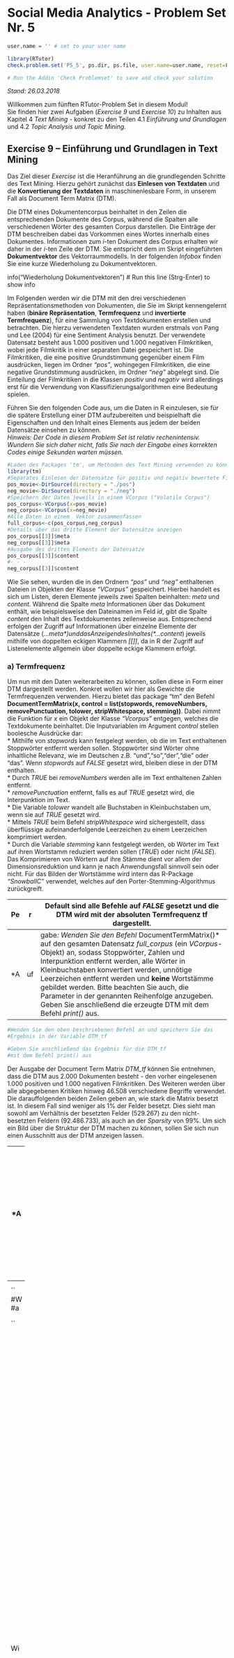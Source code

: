 # Social Media Analytics - Problem Set Nr. 5


```r

user.name = '' # set to your user name

library(RTutor)
check.problem.set('PS_5', ps.dir, ps.file, user.name=user.name, reset=FALSE)

# Run the Addin 'Check Problemset' to save and check your solution
```


*Stand:    26.03.2018*

Willkommen zum fünften RTutor-Problem Set in diesem Modul!  
Sie finden hier zwei Aufgaben (*Exercise 9* und *Exercise 10*) zu Inhalten aus Kapitel 4 *Text Mining* - konkret zu den Teilen 4.1 *Einführung und Grundlagen* und 4.2 *Topic Analysis und Topic Mining*.


## Exercise 9 -- Einführung und Grundlagen in Text Mining
Das Ziel dieser *Exercise* ist die Heranführung an die grundlegenden Schritte des Text Mining. Hierzu gehört zunächst das **Einlesen von Textdaten** und die **Konvertierung der Textdaten** in maschinenlesbare Form, in unserem Fall als Document Term Matrix (DTM).  

Die DTM eines Dokumentencorpus beinhaltet in den Zeilen die entsprechenden Dokumente des Corpus, während die Spalten alle verschiedenen Wörter des gesamten Corpus darstellen. Die Einträge der DTM beschreiben dabei das Vorkommen eines Wortes innerhalb eines Dokumentes. Informationen zum *i*-ten Dokument des Corpus erhalten wir daher in der *i*-ten Zeile der DTM. Sie entspricht dem im Skript eingeführten **Dokumentvektor** des Vektorraummodells. In der folgenden *Infobox* finden Sie eine kurze Wiederholung zu Dokumentvektoren. 

info("Wiederholung Dokumentvektoren") # Run this line (Strg-Enter) to show info

Im Folgenden werden wir die DTM mit den drei verschiedenen Repräsentationsmethoden von Dokumenten, die Sie im Skript kennengelernt haben (**binäre Repräsentation**, **Termfrequenz** und **invertierte Termfrequenz**), für eine Sammlung von Textdokumenten erstellen und betrachten. Die hierzu verwendeten Textdaten wurden erstmals von Pang und Lee (2004) für eine Sentiment Analysis benutzt. Der verwendete Datensatz besteht aus 1.000 positiven und 1.000 negativen Filmkritiken, wobei jede Filmkritik in einer separaten Datei gespeichert ist. Die Filmkritiken, die eine positive Grundstimmung gegenüber einem Film ausdrücken, liegen im Ordner *"pos"*, wohingegen Filmkritiken, die eine negative Grundstimmung ausdrücken, im Ordner *"neg"* abgelegt sind. Die Einteilung der Filmkritiken in die Klassen *positiv* und *negativ* wird allerdings erst für die Verwendung von Klassifizierungsalgorithmen eine Bedeutung spielen.

Führen Sie den folgenden Code aus, um die Daten in R einzulesen, sie für die spätere Erstellung einer DTM aufzubereiten und beispielhaft die Eigenschaften und den Inhalt eines Elements aus jedem der beiden Datensätze einsehen zu können.  
*Hinweis: Der Code in diesem Problem Set ist relativ rechenintensiv. Wundern Sie sich daher nicht, falls Sie nach der Eingabe eines korrekten Codes einige Sekunden warten müssen.*

```r
#Laden des Packages 'tm', um Methoden des Text Mining verwenden zu können
library(tm)
#Separates Einlesen der Datensätze für positiv und negativ bewertete Filme
pos_movie<-DirSource(directory = "./pos")
neg_movie<-DirSource(directory = "./neg")
#Speichern der Daten jeweils in einem VCorpus ("Volatile Corpus")
pos_corpus<-VCorpus(x=pos_movie)
neg_corpus<-VCorpus(x=neg_movie)
#Alle Daten in einem  Vektor zusammenfassen
full_corpus<-c(pos_corpus,neg_corpus)
#Details über das dritte Element der Datensätze anzeigen
pos_corpus[[3]]$meta
neg_corpus[[3]]$meta
#Ausgabe des dritten Elements der Datensätze
pos_corpus[[3]]$content
#- - -
neg_corpus[[3]]$content
```
Wie Sie sehen, wurden die in den Ordnern *"pos"* und *"neg"* enthaltenen Dateien in Objekten der Klasse *"VCorpus"* gespeichert. Hierbei handelt es sich um Listen, deren Elemente jeweils zwei Spalten beinhalten: *meta* und *content*. Während die Spalte *meta* Informationen über das Dokument enthält, wie beispielsweise den Dateinamen im Feld *id*, gibt die Spalte *content* den Inhalt des Textdokumentes zeilenweise aus. Entsprechend  erfolgen der Zugriff auf Informationen über einzelne Elemente der Datensätze (*...$meta*) und das Anzeigen des Inhaltes (*...$content*) jeweils mithilfe von doppelten eckigen Klammern *[[]]*, da in R der Zugriff auf Listenelemente allgemein über doppelte eckige Klammern erfolgt.

### a) Termfrequenz
Um nun mit den Daten weiterarbeiten zu können, sollen diese in Form einer DTM dargestellt werden. Konkret wollen wir hier als Gewichte die Termfrequenzen verwenden. Hierzu bietet das package "tm" den Befehl **DocumentTermMatrix(x, control = list(stopwords, removeNumbers, removePunctuation, tolower, stripWhitespace, stemming))**. Dabei nimmt die Funktion für *x* ein Objekt der Klasse *"Vcorpus"* entgegen, welches die Textdokumente beinhaltet. Die Inputvariablen im Argument *control* stellen boolesche Ausdrücke dar:  
* Mithilfe von *stopwords* kann festgelegt werden, ob die im Text enthaltenen Stoppwörter entfernt werden sollen. Stoppwörter sind Wörter ohne inhaltliche Relevanz, wie im Deutschen z.B. "und","so","der","die" oder "das". Wenn *stopwords* auf *FALSE* gesetzt wird, bleiben diese in der DTM enthalten.  
* Durch *TRUE* bei *removeNumbers* werden alle im Text enthaltenen Zahlen entfernt.  
* *removePunctuation* entfernt, falls es auf *TRUE* gesetzt wird, die Interpunktion im Text.  
* Die Variable  *tolower* wandelt alle Buchstaben in Kleinbuchstaben um, wenn sie auf *TRUE* gesetzt wird.  
* Mittels *TRUE* beim Befehl *stripWhitespace* wird sichergestellt, dass überflüssige aufeinanderfolgende Leerzeichen zu einem Leerzeichen komprimiert werden.  
* Durch die Variable *stemming* kann festgelegt werden, ob Wörter im Text auf ihren Wortstamm reduziert werden sollen (*TRUE*) oder nicht (*FALSE*). Das Komprimieren von Wörtern auf ihre Stämme dient vor allem der Dimensionsreduktion und kann je nach Anwendungsfall sinnvoll sein oder nicht. Für das Bilden der Wortstämme wird intern das R-Package *"SnowballC"* verwendet, welches auf den Porter-Stemming-Algorithmus zurückgreift.

Per Default sind alle Befehle auf *FALSE* gesetzt und die DTM wird mit der absoluten Termfrequenz **tf** dargestellt.  
- - -
*Aufgabe*: Wenden Sie den Befehl *DocumentTermMatrix()* auf den gesamten Datensatz *full_corpus* (ein *VCorpus*-Objekt) an, sodass Stoppwörter, Zahlen und Interpunktion entfernt werden, alle Wörter in Kleinbuchstaben konvertiert werden, unnötige Leerzeichen entfernt werden und **keine** Wortstämme gebildet werden. Bitte beachten Sie auch, die Parameter in der genannten Reihenfolge anzugeben. Geben Sie anschließend die erzeugte DTM mit dem Befehl *print()* aus.
- - -
```r
#Wenden Sie den oben beschriebenen Befehl an und speichern Sie das
#Ergebnis in der Variable DTM_tf

#Geben Sie anschließend das Ergebnis für die DTM_tf 
#mit dem Befehl print() aus

```
Der Ausgabe der Document Term Matrix *DTM_tf* können Sie entnehmen, dass die DTM aus 2.000 Dokumenten besteht - den vorher eingelesenen 1.000 positiven und 1.000 negativen Filmkritiken. Des Weiteren werden über alle abgegebenen Kritiken hinweg 46.508 verschiedene Begriffe verwendet. Die darauffolgenden beiden Zeilen geben an, wie stark die Matrix besetzt ist. In diesem Fall sind weniger als 1% der Felder besetzt. Dies sieht man sowohl am Verhältnis der besetzten Felder (529.267) zu den nicht-besetzten Feldern (92.486.733), als auch an der *Sparsity* von 99%. Um sich ein Bild über die Struktur der DTM machen zu können, sollen Sie sich nun einen Ausschnitt aus der DTM anzeigen lassen.

- - -
*Aufgabe*: Wenden Sie nun den Befehl *inspect()* an, um sich Ergebnisse anzeigen zu lassen. Lassen Sie sich mit dem Befehl konkret die ersten zehn Dokumente (werden in den Zeilen der Matrix abgetragen) sowie die Terme 1000 bis 1100 (werden in den Spalten der Matrix gespeichert) von *DTM_tf* ausgeben.  
- - -
```r
#Wenden Sie den Befehl inspect() wie in der Aufgabe beschrieben
#auf die DTM_tf an

```

Wie Sie an den Daten der DTM feststellen können, wird nur ein Ausschnitt aus der Document Term Matrix ausgegeben. Der Inhalt aus dem betrachteten Teil ist unter *"Sample"* in Form einer Matrix dargestellt. In den Zeilen sind die gewünschten ersten zehn Dokumente abgetragen. Dies lässt sich daran erkennen, dass die Namen der Zeilen (in der ersten Spalte "Docs") aufsteigend durchnummeriert sind, beginnend von "cv000"" bis "cv009". In den Spalten sind allerdings nicht alle 101 Terme aus dem Bereich zwischen 1000 und 1100 aufgeführt, den wir uns ausgeben lassen wollten. Dies liegt an der Funktion *inspect()*, die jeweils nur zehn Zeilen und zehn Spalten einer Matrix ausgibt. Sie selektiert automatisch die Zeilen und Spalten, die am meisten Einträge ungleich Null enthalten. Wie Sie am Verhältnis Non-/sparse entries der DTM erkennen können, ist der uns interessierende Bereich ebenfalls nur schwach mit Einträgen besetzt. Wenn Sie die Anzahl der Einträge ungleich Null nachzählen, werden Sie feststellen, dass Ihnen aktuell alle 13 Non-Sparse Entries in diesem Bereich aus den 1010 Einträgen im Sample angezeigt werden. Würde die Funktion *inspect()* diese Selektion nicht vornehmen, würden wir den gesamten Matrixausschnitt sehen, der größtenteils mit Nullen besetzt ist. In der Spalte *"ally"* lässt sich zudem auch erkennen, dass hier wirklich nach der **Termfrequenz tf** gewichtet wurde, da sich aus dieser Spalte ablesen lässt, dass das Wort im Textdokument *"cv007_4968.txt"* zweimal vorkommt.

Lassen Sie uns nun die am häufigsten auftretenden Wörter im Textcorpus auf Basis der *DTM_tf* betrachten. Hierzu bietet sich die Verwendung der Funktion *findFreqTerm(x,lowfreq, highfreq)* an, die auf Basis einer DTM als Eingabe für die Variable *x* die Terme ausgibt, deren Häufigkeit im Intervall zwischen *lowfreq* und *highfreq* liegt. Per Default sind diese Eingabeparameter als *lowfreq=0* und *highfreq= Inf* definiert.
- - -
*Aufgabe*: Lassen Sie sich mit Hilfe des Befehls findFreqTerms() alle Terme auf Basis der *DTM_tf* ausgeben die mindestens 1000 Mal im TextCorpus auftreten. 
- - -
*Hinweis: Da keine Begrenzung für die maximale Anzahl der Terme nach oben gewünscht ist können Sie den Eingabeparameter highfreq für diese Aufgabe vernachlässigen.*


```r
#Wenden Sie den Befehl findFreqTerms() auf die DTM_tf an und
#lassen Sie sich die Terme ausgeben, die 
#mindestens 1000 mal im TextCorpus auftreten
```

Nicht sehr überraschend sind sehr oft erwähnte Terme beispielsweise *"film"*, *"films"*, *"director"* oder auch *"story"*. Aber auch Wörter, die den Eindruck der Filme auf ihr Publikum wiedergeben, sind vertreten wie z.B. *"good"* oder *"bad"*. Leider ist diese Ausgabe nicht nach der Häufigkeit des Auftretens der Wörter geordnet. Daher möchten wir nun in einem nächsten Schritt die häufigsten 50 Terme geordnet nach der Häufigkeit ihres Auftretens einsehen. Zu diesem Zweck erzeugen wir zunächst einen Dataframe aus der *DTM_tf* mit den Termen als Zeilennamen und einer Spalte, die absteigend geordnet die Häufigkeit des jeweiligen Terms der Zeile angibt. Um anschließend einen Überblick über maximal 50 der häufigsten Terme zu erhalten, verwenden wir die Funktion *wordcloud(words, freq, scale, max.words, colors)* aus dem package *"wordcloud"*, die die angegebenen Terme für den Parameter *words* mit dem Auftreten ihrer Häufigkeit im Parameter *freq* gewichtet und somit häufige Terme größer darstellt. Der Parameter *scale* reguliert hierbei die Skalierung der Größe der Wörter im Plot. Der Parameter *max.words* bestimmt die Anzahl der Terme, die in der Wordcloud maximal dargestellt werden sollen. Führen Sie nun bitte den dargestellten Code aus, um die erklärten Schritte umzusetzen und die erzeugte **Wordcloud** einzusehen. 

```r
#Laden des Packages 'wordcloud', um die Funktion wordcloud() verwenden zu können
library(wordcloud)
#Erzeugt einen Dataframe aus den Spaltensummen der DTM_tf und
#ordnet das Ergebnis absteigend 
freq_tf <- data.frame(sort(x = colSums(x = as.matrix(DTM_tf)), decreasing = TRUE))

#Erzeugt eine Wordcloud aus den maximal 50 häufigsten Termen 
#gewichtet mit ihrer Häufigkeit
wordcloud(words = rownames(x = freq_tf), freq = freq_tf[,1], max.words = 50, scale = c(2,.5), colors = brewer.pal(3, "Dark2"))
```

Wie Sie der Wordcloud entnehmen können, sind die am häufigsten verwendeten Wörter *"film"*, *"movie"*, *"one"* und *"like"*. Dies ist auch nicht weiter verwunderlich, wenn man weiß, dass es sich bei den Dokumenten um Filmkritiken handelt und eine Gewichtung nach der absoluten Häufigkeit des Auftretens der Terme vorgenommen wurde.


### b) Invertierte Termfrequenz
Im Skript haben Sie neben der Termfrequenz auch die invertierte Termfrequenz **tf-idf** kennengelernt. Um eine DTM mit **tf-idf**-Gewichtung zu erzeugen, müssen wir wieder den ursprünglichen Textcorpus in Form des *VCorpus*-Objekts *full_corpus* an R übergeben.
- - -
*Aufgabe*: Erstellen Sie analog zur *DTM_tf* eine neue DTM mit dem Namen *DTM_tfidf*. Wenden Sie hierzu den kompletten Befehl für die Erstellung der Document Term Matrix erneut auf den ursprünglichen Datensatz an. Wählen Sie, im Vergleich zur Erstellung der *DTM_tf*, an letzter Stelle in *control = list()* das zusätzliche Argument *weighting* und setzen Sie diesem den Ausdruck *weightTfIdf* gleich, um die Gewichtung für die invertierte Termfrequenz zu erhalten.
- - -
```r
#Erstellen Sie wie in der Aufgabe beschrieben die DTM_tfidf mit der invertierten 
#Termfrequenz als Gewichtungsmethode
#Geben Sie anschließend wieder das Ergebnis für die Document Term Matrix aus

#Geben Sie anschließend das Ergebnis für die DTM_tfidf 
#mit dem Befehl print() aus

```
Die Ausgabe für die neue Document Term Matrix *DTM_tfidf* unterscheidet sich in den ersten vier Zeilen nicht von der vorher erstellten DTM. Sowohl die Anzahl der Elemente, als auch das Verhältnis zwischen den besetzten und den nicht besetzten Feldern entspricht exakt den Werten aus der *DTM_tf*. Der einzige Unterschied zwischen beiden Ausgaben liegt in der letzten Zeile, also in der Gewichtung (*Weighting*). Während in der *DTM_tf* die Termfrequenz zum Einsatz kommt, wird bei der *DTM_tfidf* die invertierte Termfrequenz verwendet. Um nun jedoch die Unterschiede in den konkreten Ergebnissen der DTMs zu sehen, wollen wir uns jetzt einen Ausschnitt aus der *DTM_tfidf* anzeigen lassen. 
- - -
*Aufgabe*: Verwenden Sie analog zur vorherigen Ausgabe der Ergebnisse erneut den Befehl *inspect*. Lassen Sie sich hiermit wieder die ersten zehn Dokumente sowie die Terme 1000 bis 1100 der *DTM_tfidf* ausgeben.
- - -
```r
#Wenden Sie den Befehl inspect nun auf die *DTM_ifidf* an

```
Die Ausgabe der neuen *DTM_tfidf* erfolgt analog zur *DTM_tf*. Es fällt allerdings auf, dass die Einträge der Matrix nicht mehr aus natürlichen Zahlen bestehen, sondern acht bzw. neun Nachkommastellen besitzen. Der Grund hierfür liegt in der Berechnung der **tf-idf**. Wie Sie bereits im Skript gelernt haben, wird diese folgendermaßen berechnet: Die Termfrequenz wird mit dem Logarithmus des Quotienten aus der Gesamtanzahl aller Dokumente und der Anzahl der Dokumente, die den betrachteten Term enthalten multipliziert. Durch diesen Zusatz wird bei der invertierten Termfrequenz berücksichtigt, dass ein Term weniger "wichtig" ist, falls er in vielen Dokumenten vorkommt.

Schauen wir uns nun das Resultat dieser Gewichtungsvariante in Bezug auf häufige Terme an. Hierfür erzeugen wir wieder die **Wordcloud** der 50 häufigsten Terme resultierend aus der *DTM_tfidf*. Führen Sie dazu den folgenden bereits bekannten Code aus. 

```r

#Erzeugt einen Dataframe aus den Spaltensummen der DTM_tf und
#ordnet das Ergebnis absteigend 
freq_tfidf <- data.frame(sort(x = colSums(x = as.matrix(DTM_tfidf)), decreasing = TRUE))

#Erzeugt eine Wordcloud aus den maximal 50 häufigsten Termen 
#gewichtet mit ihrer Häufigkeit
wordcloud(words = rownames(x = freq_tfidf), freq = freq_tfidf[,1], max.words = 50, scale = c(1,.25), colors = brewer.pal(3, "Dark2"))
```
Wie Sie im Vergleich zu der Wordcloud aus der *DTM_tf* erkennen können, sind die Größenunterschiede in der Darstellung nun deutlich geringer. Das bedeutet, dass diese Terme durch die Gewichtung mit der *tf-idf* nun als ähnlich wichtig betrachtet werden. Während in der ersten Wordcloud das Wort *"film"* noch der Spitzenreiter war, werden nun Wörter wie *"good"* oder *"bad"* als wichtiger erachtet. Für eine Sentiment Analysis könnte sich daher die Gewichtung mit der *tf-idf* anbieten.

### c) Binärfrequenz
Wir haben nun die Termfrequenz, die invertierte Termfrequenz und ihre Verwendung im Zusammenhang mit der DTM betrachtet. Zusätzlich verfügt R auch über eine Darstellung der DTM bestehend aus binären Vektoren, wie sie im Skript ebenfalls als eine Ausprägung des Vektorraum-Modells eingeführt wurden. Wir bezeichnen dieses Gewichtungsverfahren im weiteren Verlauf als die **Binärfrequenz (bf)**. Hierbei werden lediglich die Werte 0 und 1 verwendet, um darzustellen, ob ein Term in einem Dokument vorkommt oder nicht. Die Häufigkeit des Auftretens wird daher nicht berücksichtigt.  
Um auch die Anwendung des binären Gewichtungsverfahrens in R kennenzulernen, werden wir wieder die DTM erzeugen. Dabei soll jedoch diesmal nicht auf die Bildung der Wortstämme verzichtet werden, das heißt, die einzelnen Wörter sollen auf ihren Wortstamm zurückgeführt werden.
- - -
*Aufgabe*: Erstellen Sie analog zu den vorherigen DTMs eine neue DTM mit dem Namen *DTM_bin*, wobei diesmal die **Wortstämme** gebildet werden sollen. Wenden Sie hierzu den kompletten Befehl für die Document Term Matrix nochmal auf den ursprünglichen Datensatz *full_corpus* an. Wählen Sie für das Argument *weighting* den Ausdruck *weightBin*, um die Gewichtung für die Binärfrequenz zu erhalten.
- - -
*Hinweis: Das Ausführen dieser Aufgabe ist relativ rechenintensiv. Die Ausführung kann je nach Laptop variieren und bis zu ein paar Minuten dauern.*

```r
#Erstellen Sie wie in der Aufgabe beschrieben die DTM_bin mit der Binärfrequenz als
#Gewichtungsmethode
#Geben Sie anschließend wieder das Ergebnis für die Document Term Matrix aus
#Geben Sie anschließend das Ergebnis für die DTM_bin 
#mit dem Befehl print() aus
```
Hätten wir nicht die Wortstämme gebildet, würde die Ausgabe für die neue Document Term Matrix *DTM_bin* sich in den ersten vier Zeilen wieder nicht von den beiden vorher erstellten DTMs unterscheiden. So unterscheidet sich die *DTM_bin* nun jedoch zusätzlich zur Gewichtung auch in der Anzahl der Terme und den Non-/sparse entries zu den bisher erzeugten DTMs. Obwohl die DTM nun insgesamt weniger Terme und Einträge besitzt, ist das Verhältnis von Non-/sparse entries durch die Bildung der Wortstämme doch gestiegen. Das bedeutet, unsere Matrix ist nun stärker besetzt. Einen Unterschied in den konkreten Ergebnissen wollen wir uns nun erneut im bereits bekannten Ausschnitt der DTM anzeigen lassen.
- - -
*Aufgabe*: Verwenden Sie analog zu den vorherigen beiden Ausgaben der Ergebnisse erneut den Befehl *inspect*. Lassen Sie sich hiermit wieder die ersten zehn Dokumente sowie die Terme 1000 bis 1100 ausgeben.
- - -
```r
#Wenden Sie den Befehl inspect nun auf die DTM_bin an

```
Wie Sie sehen können, sind die Spalten nicht mehr dieselben. Da die Anzahl der Spalten reduziert wurde, haben sich diese nach vorne verschoben. Wir betrachten nun Wörter, die auf *"an"* beginnen, wobei wir bisher im gleichen Ausschnitt die Wörter mit Anfangsbuchstaben *"al"* erhielten. Dass in diesem Bereich wieder das Verhältnis Non-/sparse entries : 13/997 ist, ist reiner Zufall. 
Aufgrund der Gewichtung nach der **bf** sehen wir nun, welche Wörter in den jeweiligen Dokumenten auftauchen und welche nicht. Dies kann zum Beispiel vorteilhaft im Kontext einer Sentimentanalyse sein, in der wenige Wörter die Gefühle eines Autors beim Schreiben des Dokuments ausdrücken und diese dafür nicht mehrfach im Text vorkommen müssen. Durch die **bf** werden solche Wörter höher gewichtet. Beispielsweise erzielten Pang et. al (2002) für die Ergebnisse ihrer Sentimentanalyse deutlich bessere Ergebnisse für die **bf** im Vergleich zur **tf**. Inspizieren wir zuletzt noch den Bereich, in dem sich die Wörter in der *DTM_bin* mit Anfangsbuchstaben *"al"* befinden, um einen direkten Vergleich zum Matrixausschnitt aus der *DTM_tf* bzw. *DTM_idftf* zu haben. Führen Sie dazu den nachfolgenden Code aus. 
```r
#Wenden Sie den Befehl inspect nun auf die DTM_bin an
inspect(x=DTM_bin[1:10, 600:700])
```
In diesem Bereich wurde die Sparsity durch das Bilden der Wortstämme leicht erhöht. Allerdings gibt es auch Terme, die durch das Bilden der Wortstämme verloren gegangen sind, wie beispielsweise das Wort *"ally"*. Gerade in sozialen Netzwerken wie z.B Facebook oder Twitter, in denen oftmals Umgangsprache verwendet wird, ist das Bilden der Wortstämme eher nicht empfehlenswert. Hierdurch könnten ausschlaggebende Terme wie beispielsweise Wörter, die mit einem Hashtag beginnen, verloren gehen.

Zu guter Letzt betrachten wir die Wordcloud der häufigsten 50 Terme resultierend aus der *DTM_bin* und basierend auf den Wortstämmen der Terme. Führen Sie dazu den folgenden Code aus und betrachten Sie das Ergebnis.
```r
#Erzeugt einen Dataframe aus den Spaltensummen der DTM_tf und
#ordnet das Ergebnis nach absteigender Größe 
freq_bin <- data.frame(sort(x = colSums(x = as.matrix(DTM_bin)), decreasing = TRUE))

#Erzeugt eine Wordcloud aus den maximal 50 häufigsten Termen 
#gewichtet mit ihrer Häufigkeit
wordcloud(words = rownames(x = freq_bin), freq = freq_bin[,1], max.words = 50, scale = c(1,.25), colors = brewer.pal(3, "Dark2"))
```
Wie Sie sehen, ist hier der Größenunterschied zwischen Wörtern im Vergleich zur Gewichtung mit der **tf** deutlich kleiner. Verglichen mit der Wordcloud resultierend aus der *DTM_tfidf* ist der Größenunterschied jedoch immer noch größer. Welches der Gewichtungsverfahren schlussendlich am Besten für z.B. eine Sentiment Analysis geeignet wäre ist allgemein und im Voraus schwer zu sagen. Hierfür müsste man konkret am betrachteten Datensatz die Präzision bei der Verwendung verschiedener Gewichtungen und Algorithmen vergleichen. 




## Exercise 10 -- Topic Analysis und Topic Mining

Nachdem Sie nun einige der Möglichkeiten kennengelernt haben, Text in maschinenlesbarer Form darzustellen, soll diese Exercise 10 sich dem **Clustern von Textdaten** widmen.

Im Skript haben Sie bereits den **K-means-Algorithmus** für Clustering kennengelernt. Dieser ist standardmäßig in R enthalten und soll im Mittelpunkt von Exercise 10 stehen. Da Sie im Laufe der Exercise öfter auf die Funktion *kmeans(x, centers, iter.max, nstart)* zurückgreifen müssen, stellen wir die Beschreibung des Funktionsaufrufs bereits an diese Stelle. Die Funktion nimmt für *x* eine numerische Matrix entgegen, die in unserem Fall für das Text Mining die DTM ist. Durch den Parameter *centers* lässt sich die Anzahl der Cluster bestimmen, indem für *centers* eine Zahl eingegeben wird. Es können aber auch direkt die initialen Clusterzentren bestimmt werden, wenn man diese stattdessen an das Argument *centers* übergibt. Möchte man die Clusterzentren für den Start des Algorithmus nicht explizit setzen, werden diese zufällig gewählt. Mit *iter.max* lässt sich die Anzahl maximaler Iterationen bestimmen, die der K-means-Algorithmus durchlaufen darf, um die Cluster zu bilden, vorausgesetzt er konvergiert vorher nicht. Defaultmäßig gilt *iter.max=10*. Zuletzt lässt sich mit *nstart* die Anzahl der Durchführungen des Algorithmus bestimmen. Da bei zufälliger Wahl der initialen Clusterzentren verschiedene Ergebnisse entstehen können, je nachdem wie die Clusterzentren gewählt wurden, empfiehlt es sich, den Algorithmus mit verschiedenen zufällig gewählten Clusterzentren durchlaufen zu lassen. Aus laufzeittechnischen Gründen werden wir allerdings auf diesen Parameter verzichten und ihn bei der Default-Einstellung *nstart=1* belassen.

Im Skript wurde bereits kurz in der Einführung zu Kapitel 4.2 das Thema Textklassifikation angesprochen und vom Text Clustering abgegrenzt: Bei der **Textklassifikation** handelt es sich um ein *überwachtes Lernen*, bei dem jedes  Textdokument einer Klasse aus einer vordefinierten Auswahl an Klassen zugewiesen wird. Zum Beispiel können diese vordefinierten Klassen im Falle einer Sentiment Analysis die Klassen *"positiv"* und *"negativ"* sein, um anschließend Textdokumente einer dieser Klassen (bzw. der Gefühlslage positiv oder negativ) zuzuweisen. Dem Gegenüber steht das **Text Clustering**, bei welchem es sich um ein *unüberwachtes Lernen* handelt. Hier gibt es keine vordefinierte Auswahl von Klassen, sondern es wird lediglich die Anzahl an Clustern bestimmt, in die man die Textdokumente unterteilen möchte.

### a) Clustering versus Klassifikation - ein Test
Nun können wir diese beiden Arten der Analyse im Praktischen voneinander abgrenzen. Sie haben in Exercise 9 bereits den Datensatz bestehend aus 1.000 positiven und 1.000 negativen Filmkritiken von Pang and Lee (2004) kennengelernt. Eigentlich ist dieser Datensatz für **Textklassifikation** ausgelegt, da wir die beiden Klassen *"positiv"* und *"negativ"* unterscheiden können. Jetzt stellt sich allerdings die folgende Frage: Wenn die Textdokumente alle eine der beiden Ausprägung *"positiv"* oder *"negativ"* besitzen, ist es auch mit einem Clusterverfahren möglich, Dokumente nach diesen Ausprägungen zu unterteilen? Dieser Frage möchten wir im Folgenden nachgehen. Bitte laden Sie hierfür nochmal den Datensatz durch Ausführung des folgenden Codes.

```r
#Laden des Packages 'tm', um Methoden des Text Mining verwenden zu können
library(tm)
#Separates Einlesen der Datensätze für positiv und negativ bewertete Filme
pos_movie<-DirSource(directory = "./pos")
neg_movie<-DirSource(directory = "./neg")
#Speichern der Daten jeweils in einem VCorpus ("Volatile Corpus")
pos_corpus<-VCorpus(x=pos_movie)
neg_corpus<-VCorpus(x=neg_movie)
#Alle Daten in einem  Vektor zusammenfassen
full_corpus<-c(pos_corpus,neg_corpus)
```

Um die Textdokumente dem K-means-Algorithmus zu übergeben, müssen wir den Text wieder in maschinenlesbarer Form darstellen. Wir wählen diesmal die **Binärfrequenz (bf)** als Gewichtungsmethode. Bitte führen Sie den untenstehenden, Ihnen bereits aus Exercise 9 bekannten Code aus, der die Document Term Matrix mit den entsprechenden Gewichten erzeugt.

```r
DTM_bin <- DocumentTermMatrix(x=full_corpus,
                              control=list(
                                stopwords=TRUE,
                                removeNumbers=TRUE,
                                removePunctuation=TRUE,
                                tolower=TRUE,
                                stripWhitespace=TRUE,
                                stemming=FALSE,
                                weighting=weightBin))

print(DTM_bin)
```

Da der K-means-Algorithmus relativ rechenintensiv ist, lohnt es sich, besonders selten vorkommende Terme - und damit gleichbedeutend Spalten der DTM - aus der DTM zu entfernen. Dies lässt sich mit der Funktion *removeSparseTerms(x, sparse)* realisieren, die für das Argument *x* die DTM entgegennimmt. Der Parameter *sparse* bestimmt dabei, wie weit die **DTM reduziert** werden soll. Erwartet wird eine Zahl im Intervall [0;1], wobei 0 alle Spalten und 1 keine der Spalten entfernt. Diese Zahl ist interpretierbar als der Anteil der Dokumente, in denen der Term allerhöchstens fehlen darf, um ihn in der DTM zu behalten. Da die DTM ohnehin sehr schwach besetzt ist (Sparsity 99%), ist der Parameter *sparse* mit Vorsicht zu wählen. Auch Parameter größer 0 können zur Entfernung aller Spalten führen oder reduzieren die DTM so stark, dass Sie unbrauchbar für die Algorithmen wird.

- - -
*Aufgabe:* Wenden Sie den Befehl *removeSparseTerms()* auf die *DTM_bin* an, sodass Terme in der Matrix erhalten bleiben, die in mindestens 1% der Dokumente vorkommen.
- - -

```r
#Wenden Sie den Befehl removeSparseTerms() wie beschrieben auf die DTM_bin an
#und speichern Sie das Ergebnis in der Variable DTM_bin_dense
#Lassen Sie sich das Ergebnis von DTM_bin_dense mit print() ausgeben
```
Wie Sie sehen, hat sich die Anzahl der Terme deutlich, auf etwas mehr als doppelt so viele Terme wie Dokumente, reduziert. Auch die Sparsity konnte auf "nur" noch 95% reduziert werden.

Nachdem wir nun die Rechenzeit durch Dimensionsreduktion der DTM verringert haben, können wir uns dem **Clustern** zuwenden. Widmen wir uns daher nun der oben dargestellten Fragestellung. Damit Sie die selben Cluster erhalten wie von uns angedacht, setzen wir den Zufallsgenerator von R mit Hilfe der Funktion *set.seed()*. Dadurch wird garantiert, dass die zufällig gewählten initialen Clusterzentren die selben sind, die bei der Erstellung dieser Exercise verwendet wurden.

- - -
*Aufgabe:* Wenden Sie die Funktion *kmeans(x, centers)* auf *DTM_bin_dense* an, sodass die initialen Clusterzentren zufällig gewählt werden und zwei Cluster entstehen. Andere Eingabeparameter der Funktion können Sie vernachlässigen.
- - -

```r
#Der Seed wird gesetzt um reproduzierbare Cluster zu erzeugen
set.seed(1806)
#Bilden Sie auf Basis der DTM_bin_dense zwei Cluster mit Hilfe
#der Funktion kmeans() und speichern Sie das Ergebnis in
#der Variable k_clusters_bin
```
Die Funktion *kmeans()* liefert ein Objekt der Klasse *"kmeans"* zurück, welches mehrere Komponenten besitzt. Die für dieses Problem Set relevanten Komponenten sind *"size"* und *"cluster"*. Die Komponente *"size"* gibt an, wie viele Dokumente sich jeweils in den Clustern befinden, wohingegen *"cluster"* das zugehörige Cluster zu jedem Dokument ausgibt. Die Cluster werden dabei einfach von 1 an mit Nummern bezeichnet. Die Bedeutung der anderen Komponenten des Objekts finden Sie auf der entsprechenden R-Hilfeseite zum Befehl *kmeans()*. 
Führen Sie den folgenden Code aus, um sich ein Bild über die Ausgabe zu machen. Für *"cluster"* werden hierbei beispielhaft nur die ersten zehn Dokumente betrachtet.
```r
#Ausgabe der Komponente size
k_clusters_bin$size
#Ausgabe der Komponente cluster
k_clusters_bin$cluster[1:10]
```
Wie Sie bei der Ausgabe von *"size"* erkennen können, haben sich zwei Cluster gebildet, die von der Größe her relativ ähnlich sind. Ob diese nun wirklich nach positiven und negativen Dokumenten getrennt sind, lässt sich mit dem nachfolgenden Code prüfen. Der Operator *"X %in% Y"* überprüft dabei, welche der Elemente des Vektors *"X"* im Vektor *"Y"* enthalten sind. Das Ergebnis ist ein boolescher Vektor, der aufsummiert die Anzahl enthaltener Element von *"X"* in *"Y"* liefert. *X* sind in diesem Fall die Namen der Dokumente, die durch den K-means-Algorithmus Cluster 1 bzw. 2 zugeordnet wurden. *Y* sind die Namen der positiven bzw. negativen Dokumente.  
Bitte führen Sie den Code aus.
```r
#extrahiert die Dokumenten- bzw. Zeilennamen der positiven Dokumente
#aus der DTM_bin_dense
pos_moviefiles<-row.names(x=DTM_bin_dense[1:1000,])
#extrahiert die Dokumenten- bzw. Zeilennamen der negativen Dokumente
#aus der DTM_bin_dense
neg_moviefiles<-row.names(x=DTM_bin_dense[1001:2000,])
#Speichert die Dokumenten- bzw. Zeilennamen aller Dokumente aus Cluster 1 in
#der Variable moviefiles_cluster1
moviefiles_cluster1<-names(x=k_clusters_bin$cluster[k_clusters_bin$cluster==1])
#Speichert die Dokumenten- bzw. Zeilennamen aller Dokumente aus Cluster 2 in
#der Variable moviefiles_cluster2
moviefiles_cluster2<-names(x=k_clusters_bin$cluster[k_clusters_bin$cluster==2])
#Prüft, wie viele der Dokumente aus Cluster 1 positive Dokumente
#bzw. Filmkritiken sind
sum(x= (moviefiles_cluster1 %in% pos_moviefiles))
#Prüft, wie viele der Dokumente aus Cluster 1 negative Dokumente
#bzw. Filmkritiken sind
sum(x= (moviefiles_cluster1 %in% neg_moviefiles))
#Prüft, wie viele der Dokumente aus Cluster 2 positive Dokumente
#bzw. Filmkritiken sind
sum(x= (moviefiles_cluster2 %in% pos_moviefiles))
#Prüft, wie viele der Dokumente aus Cluster 2 negative Dokumente
#bzw. Filmkritiken sind
sum(x =(moviefiles_cluster2 %in% neg_moviefiles))
```
Aus den Berechnungen wird klar, dass der Algorithmus die Filmkritiken nicht nach *"positiv"* und *"negativ"* aufgeteilt hat. Dies verdeutlicht nochmals, warum für den Fall, dass nach vordefinierten Klassen unterschieden werden soll, besser keine Clusteringalgorithmen verwendet werden sollen. Das Problem ist hier, dass sich die Kriterien zur Clusterbildung nur schwer steuern lassen. Dies lässt sich allerdings auch zum Vorteil nutzen. Möchte man zum Beispiel wichtige Themen in Texten identifizieren, ohne zu wissen, um welche Themen es sich dabei konkret handelt, sind Clusteringalgorithmen sehr gut geeignet. Lassen Sie uns diesen Anwendungsfall am Beispiel der Filmkritiken verdeutlichen.

### b) Text Clustering - ein Beispiel
Obwohl die Filmkritiken als *positiv* oder *negativ* gekennzeichnet sind, können sie Filme behandeln, die aus verschiedenen Genres kommen. Im Folgenden möchten wir Genres oder Themenschwerpunkte mittels K-means-Clustering innerhalb der Filmkritiken identifizieren. Erzeugen wir dazu aus den ursprünglichen Textdaten erneut eine DTM, diesmal allerdings mit der **invertierten Termfrequenz (tf-idf)** als Gewichtungsverfahren. Tests bei der Erstellung dieser Exercise haben gezeigt, dass sich dieses Gewichtungsverfahren am besten eignet, um Themen in diesem Datensatz zu erkennen. Sie können aber auch gerne weitere Untersuchungen an den Daten mit anderen Gewichtungsverfahren ausprobieren.   
Führen Sie bitte den Code aus, um die genannten Schritte zu realisieren.
```r
DTM_tfidf <- DocumentTermMatrix(x=full_corpus,
                                control=list(
                                  stopwords=TRUE,
                                  removeNumbers=TRUE,
                                  removePunctuation=TRUE,
                                  tolower=TRUE,
                                  stripWhitespace=TRUE,
                                  stemming=FALSE,
                                  weighting=weightTfIdf))
```
Der K-means-Algorithmus in R clustert auf Basis des Euklidischen Ähnlichkeitsmaßes, welches Sie bereits im Skript kennengelernt haben. Hierbei wird die Ähnlichkeit zwischen zwei Vektoren auf Grundlage der euklidischen Distanz zweier Vektoren berechnet. Da es das Ziel ist, Dokumente zu finden, die möglichst ähnliche Themen behandeln, kommt es primär auf die Richtung der Vektoren an. Daher ist es von Vorteil, die Zeilen der DTM, die die Filmkritiken repräsentieren, zu normieren. Dadurch werden Vektoren, die in dieselbe Richtung zeigen, auch als identisch angesehen und diese werden somit mit einer hohen Ähnlichkeit versehen.
Um die *DTM_tfidf* in jeder Zeile zu normieren und dadurch die *DTM_tfidf_dense* zu erhalten, wird eine Funktion in R implementiert. Diese Funktion *norm_eucl(x)* berechnet für eine Matrix als Eingabe für *x* die euklidische Norm für jeden Zeilenvektor und teilt jeden Eintrag der entsprechenden Zeile durch die euklidische Norm des Zeilenvektors. Ist die Funktion eingelesen, lässt Sie sich wie bisherige Funktionen aufrufen.  
Führen Sie dazu bitte den folgenden Code aus.  
*Hinweis: Den genauen Aufbau der Funktion müssen Sie an dieser Stelle nicht nachvollziehen.*
```r
norm_eucl<- function(x){
  x/apply(x,1,function(x) sum(x^2)^.5)
}
```
- - -
*Aufgabe*: Wenden Sie nun die Funktion *norm_eucl* auf die *DTM_tfidf* an, um alle Dokumentvektoren zu normieren. Reduzieren Sie anschließend die DTM auf die wichtigen Terme, die mindestens in 1% der Dokumente vorkommen, mit der Ihnen bereits bekannten Funktion *removeSparseTerms()*.
- - -
```r
#Wenden Sie die Funktion norm_eucl() auf die DTM_tfidf an
#und speichern Sie das Ergebnis in der Variable DTM_tfidf_norm

#Wenden Sie die Funktion removeSparseTerms() auf die DTM_tfidf_norm an
#und speichern Sie das Ergebnis in der Variable DTM_tfidf_dense

```
Nachdem die DTM entsprechend aufbereitet wurde, lassen sich auf dieser Basis nun sinnvolle Cluster bilden. 
- - -
*Aufgabe*:  Wenden Sie die Funktion *kmeans(x, centers)* auf die *DTM_tfidf_dense* an, sodass die initialen Clusterzentren zufällig gewählt werden und **fünf** Cluster entstehen. Andere Eingabeparameter der Funktion können Sie vernachlässigen. Lassen Sie sich anschließend die Anzahl der Dokumente in jedem Cluster anzeigen.
- - -
```r
#Der Seed wird gesetzt um reproduzierbare Cluster zu erzeugen
set.seed(1806)
#Bilden Sie auf Basis der DTM_tfidf_dense fünf Cluster mit Hilfe
#der Funktion kmeans() und speichern Sie das Ergebnis in
#der Variable k_clusters_bin

#Lassen Sie sich das die Anzahl der Dokumente in jedem Cluster, die in der
#Variable k_cluster_tfidf enthalten sind mit print() ausgeben.

```
Wie Sie sehen, ist der Großteil der Dokumente in Cluster 3 gelandet. Die meisten Filmkritiken scheinen wohl sehr viele ähnliche und allgemeine Wörter zu verwenden. Dies hat sich auch in der Wordcloud von Exercise 9 widergespiegelt. Nichtsdestotrotz können auch bestimmte Themen aus den kleineren Clustern hervorstechen. Untersuchen wir daher das nächstgrößere Cluster 5 auf die häufigsten Terme innerhalb der Dokumente.  
Hierzu extrahieren wir zunächst alle Dokumentennamen aus Cluster 5, um anschließend die entsprechenden Zeilen zu diesen Dokumenten aus der DTM auszuwählen. Mit den ausgewählten Zeilen der DTM verfahren wir analog zu Exercise 9, um die entsprechende Wordcloud zu diesem DTM-Ausschnitt zu erstellen. Führen Sie den folgenden Code aus, um die genannten Schritte auszuführen und betrachten Sie die Wordcloud zu Cluster 5. Können Sie ein Genre bzw. Thema erkennen?
```r
#Extraktion aller Dokumentennamen aus Cluster 5
moviefiles_cluster5<-names(x=k_clusters_tfidf$cluster[k_clusters_tfidf$cluster==5])
#Auswählen der Dokumente aus der DTM_tfidf_dense,
#die Cluster 5 zugeordnet wurden.
DTM_tfidf_cluster5<-DTM_tfidf_dense[moviefiles_cluster5,]
#Erzeugt einen Dataframe aus den Spaltensummen der
#DTM_tfidf_cluster5 und ordnet das Ergebnis absteigend 
freq_cluster5 <- data.frame(sort(x = colSums(x = as.matrix(DTM_tfidf_cluster5)), decreasing = TRUE))
#Erzeugt eine Wordcloud aus den maximal 50 häufigsten Termen 
#gewichtet mit ihrer Häufigkeit
wordcloud(words = rownames(x = freq_cluster5), freq = freq_cluster5[,1],max.words = 50, scale = c(3,1), colors = brewer.pal(3, "Dark2"))
```




*Anmerkungen:*  
* *Dieses Problem Set wurde mit dem Package 'RTutor' von Prof. Dr. Sebastian Kranz von der Universität Ulm erstellt. Weitere Informationen zu diesem Package und den RTutor-Problem Sets finden Sie auf der GitHub-Seite* <https://github.com/skranz/RTutor>.  
* *Informationen zu den einzelnen Befehlen sind - falls nicht anders angegeben - den jeweiligen R-Hilfeseiten entnommen. Dort finden Sie auch weitere Informationen zu den einzelnen Befehlen.* 
* *Inspirationen zu den Aufgaben kamen außerdem unter anderem aus Pang et. al (2002), Pang und Lee (2004) und  https://rstudio-pubs-static.s3.amazonaws.com/132792_864e3813b0ec47cb95c7e1e2e2ad83e7.html.* 
* *Alle Quellenangaben finden Sie im Literaturverzeichnis (Exercise LV).*

## Exercise LV -- Literaturverzeichnis
### Packages:
* Kranz, Sebastian (2015): RTutor: R problem sets with automatic test of solution and hints. R package version 2015.12.16. 
* Kross, Sean; Carchedi, Nick; Bauer, Bill; Grdina, Gina (2016): swirl: Learn R, in R. R package version 2.4.2, URL: https://CRAN.R-project.org/package=swirl. 
* R Core Team (2016): R: A language and environment for statistical computing. R Foundation for Statistical Computing, Vienna, Austria, URL: https://www.R-project.org/. 
* Stephens, Jeremy (2016): yaml: Methods to Convert R Data to YAML and Back. R package version 2.1.14, URL: https://CRAN.R-project.org/package=yaml. 

### Packagebeschreibungen/Hilfeseiten:
* SnowballC (2015): Package 'SnowballC', URL:
https://cran.r-project.org/web/packages/SnowballC/SnowballC.pdf
* tm (2017): Package 'tm', URL:
https://cran.r-project.org/web/packages/tm/tm.pdf


### Buch-, Paper- und Onlinequellen:
* Pang, B., and L. Lee (2004): A sentimental education: Sentiment analysis using subjectivity summarization based on minimum cuts. Proceedings of the 42nd annual meeting on Association for Computational Linguistics. Association for Computational Linguistics
* Pang, B., Lee, L., & Vaithyanathan (2002): Thumbs up? sentiment classification using machine learning techniques. In Proceedings of the ACL-02 conference on Empirical methods in natural language processing-Volume 10. Association for Computational Linguistics.
* https://rstudio-pubs-static.s3.amazonaws.com/132792_864e3813b0ec47cb95c7e1e2e2ad83e7.html, aufgerufen am 02.06.2017

